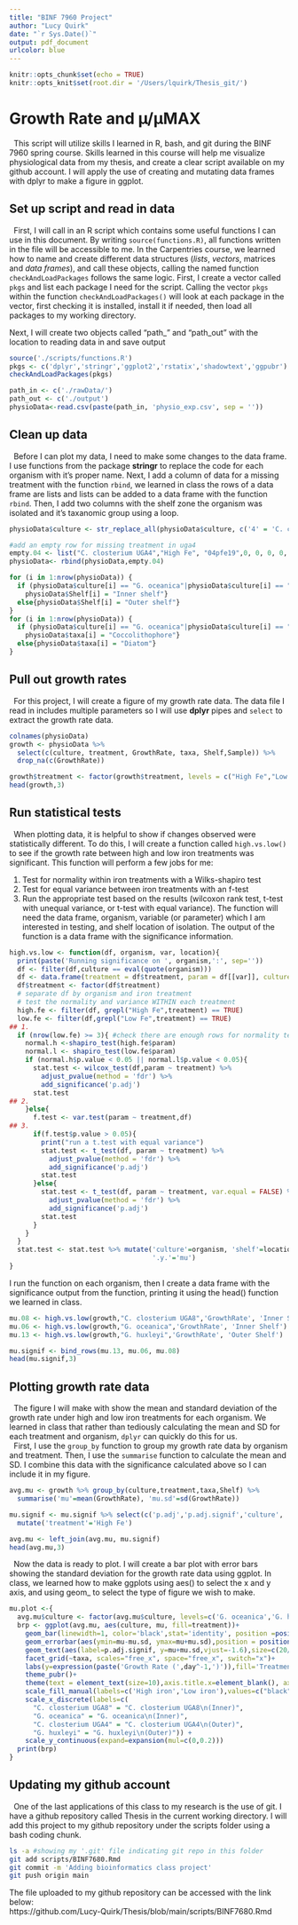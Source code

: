 ```yaml
---
title: "BINF 7960 Project"
author: "Lucy Quirk"
date: "`r Sys.Date()`"
output: pdf_document
urlcolor: blue
---
```


```r
knitr::opts_chunk$set(echo = TRUE)
knitr::opts_knit$set(root.dir = '/Users/lquirk/Thesis_git/')

```

# Growth Rate and µ/µMAX

|   This script will utilize skills I learned in R, bash, and git during the BINF 7960 spring course. Skills learned in this course will help me visualize physiological data from my thesis, and create a clear script available on my github account. I will apply the use of creating and mutating data frames with dplyr to make a figure in ggplot.

## Set up script and read in data
|   First, I will call in an R script which contains some useful functions I can use in this document. By writing `source(functions.R)`, all functions written in the file will be accessible to me. In the Carpentries course, we learned how to name and create different data structures (*lists*, *vectors*, matrices and *data* *frames*), and call these objects, calling the named function `checkAndLoadPackages` follows the same logic. First, I create a vector called `pkgs` and list each package I need for the script. Calling the vector `pkgs` within the function `checkAndLoadPackages()` will look at each package in the vector, first checking it is installed, install it if needed, then load all packages to my working directory.

Next, I will create two objects called "path_" and "path_out" with the location to reading data in and save output

```r
source('./scripts/functions.R')
pkgs <- c('dplyr','stringr','ggplot2','rstatix','shadowtext','ggpubr')
checkAndLoadPackages(pkgs)

path_in <- c('./rawData/')
path_out <- c('./output')
physioData<-read.csv(paste(path_in, 'physio_exp.csv', sep = ''))
```

## Clean up data
|   Before I can plot my data, I need to make some changes to the data frame. I use functions from the package **stringr** to replace the code for each organism with it's proper name. Next, I add a column of data for a missing treatment with the function `rbind`, we learned in class the rows of a data frame are lists and lists can be added to a data frame with the function `rbind`. Then, I add two columns with the shelf zone the organism was isolated and it's taxanomic group using a loop.

```r
physioData$culture <- str_replace_all(physioData$culture, c('4' = 'C. closterium UGA4','8' = 'C. closterium UGA8','6' = 'G. oceanica','13' = 'G. huxleyi'))

#add an empty row for missing treatment in uga4
empty.04 <- list("C. closterium UGA4","High Fe", "04pfe19",0, 0, 0, 0, 0, 0, 0, 0, 0)
physioData<- rbind(physioData,empty.04)

for (i in 1:nrow(physioData)) {
  if (physioData$culture[i] == "G. oceanica"|physioData$culture[i] == "C. closterium UGA8"){
    physioData$Shelf[i] = "Inner shelf"} 
  else{physioData$Shelf[i] = "Outer shelf"}
}
for (i in 1:nrow(physioData)) {
  if (physioData$culture[i] == "G. oceanica"|physioData$culture[i] == "G. huxleyi"){
    physioData$taxa[i] = "Coccolithophore"} 
  else{physioData$taxa[i] = "Diatom"}
}
```
## Pull out growth rates
|   For this project, I will create a figure of my growth rate data. The data file I read in includes multiple parameters so I will use **dplyr** pipes and `select` to extract the growth rate data. 
```r
colnames(physioData)
growth <- physioData %>% 
  select(c(culture, treatment, GrowthRate, taxa, Shelf,Sample)) %>%
  drop_na(c(GrowthRate)) 

growth$treatment <- factor(growth$treatment, levels = c("High Fe","Low Fe"))
head(growth,3)
```
## Run statistical tests
|   When plotting data, it is helpful to show if changes observed were statistically different. To do this, I will create a function called `high.vs.low()` to see if the growth rate between high and low iron treatments was significant. This function will perform a few jobs for me:
1. Test for normality within iron treatments with a Wilks-shapiro test
2. Test for equal variance between iron treatments with an f-test
3. Run the appropriate test based on the results (wilcoxon rank test, t-test with unequal variance, or t-test with equal variance). 
The function will need the data frame, organism, variable (or parameter) which I am interested in testing, and shelf location of isolation. The output of the function is a data frame with the significance information. 
```r
high.vs.low <- function(df, organism, var, location){
  print(paste('Running significance on ', organism,':', sep=''))
  df <- filter(df,culture == eval(quote(organism))) 
  df <- data.frame(treatment = df$treatment, param = df[[var]], culture = df$culture)
  df$treatment <- factor(df$treatment)
  # separate df by organism and iron treatment
  # test the normality and variance WITHIN each treatment
  high.fe <- filter(df, grepl("High Fe",treatment) == TRUE)
  low.fe <- filter(df,grepl("Low Fe",treatment) == TRUE)
## 1.
  if (nrow(low.fe) >= 3){ #check there are enough rows for normality test
    normal.h <-shapiro_test(high.fe$param) 
    normal.l <- shapiro_test(low.fe$param)
    if (normal.h$p.value < 0.05 || normal.l$p.value < 0.05){ 
      stat.test <- wilcox_test(df,param ~ treatment) %>% 
        adjust_pvalue(method = 'fdr') %>%
        add_significance('p.adj')
      stat.test
## 2. 
    }else{
      f.test <- var.test(param ~ treatment,df)  
## 3.
      if(f.test$p.value > 0.05){
        print("run a t.test with equal variance")
        stat.test <- t_test(df, param ~ treatment) %>% 
          adjust_pvalue(method = 'fdr') %>%
          add_significance('p.adj')
        stat.test
      }else{
        stat.test <- t_test(df, param ~ treatment, var.equal = FALSE) %>% 
          adjust_pvalue(method = 'fdr') %>%
          add_significance('p.adj')
        stat.test
      }
    }
  }
  stat.test <- stat.test %>% mutate('culture'=organism, 'shelf'=location,
                                    '.y.'='mu')
}
```

I run the function on each organism, then I create a data frame with the significance output from the function, printing it using the head() function we learned in class. 
```r
mu.08 <- high.vs.low(growth,"C. closterium UGA8",'GrowthRate', 'Inner Shelf')  
mu.06 <- high.vs.low(growth,"G. oceanica",'GrowthRate', 'Inner Shelf')
mu.13 <- high.vs.low(growth,"G. huxleyi",'GrowthRate', 'Outer Shelf') 

mu.signif <- bind_rows(mu.13, mu.06, mu.08)
head(mu.signif,3)
```
## Plotting growth rate data
|   The figure I will make with show the mean and standard deviation of the growth rate under high and low iron treatments for each organism. We learned in class that rather than tediously calculating the mean and SD for each treatment and organism, `dplyr` can quickly do this for us.   
|   First, I use the `group_by` function to group my growth rate data by organism and treatment. Then, I use the `summarise` function to calculate the mean and SD. I combine this data with the significance calculated above so I can include it in my figure. 
```r
avg.mu <- growth %>% group_by(culture,treatment,taxa,Shelf) %>%
  summarise('mu'=mean(GrowthRate), 'mu.sd'=sd(GrowthRate))

mu.signif <- mu.signif %>% select(c('p.adj','p.adj.signif','culture', 'shelf')) %>%
  mutate('treatment'='High Fe')

avg.mu <- left_join(avg.mu, mu.signif)
head(avg.mu,3)
```
|   Now the data is ready to plot. I will create a bar plot with error bars showing the standard deviation for the growth rate data using ggplot. In class, we learned how to make ggplots using aes() to select the x and y axis, and using geom_ to select the type of figure we wish to make. 
```r
mu.plot <-{
  avg.mu$culture <- factor(avg.mu$culture, levels=c('G. oceanica','G. huxleyi','C. closterium UGA8','C. closterium UGA4'))
  brp <- ggplot(avg.mu, aes(culture, mu, fill=treatment))+
    geom_bar(linewidth=1, color='black',stat='identity', position =position_dodge2(0.8))+
    geom_errorbar(aes(ymin=mu-mu.sd, ymax=mu+mu.sd),position = position_dodge(width=0.9), width=0.2, linewidth=1) +
    geom_text(aes(label=p.adj.signif, y=mu+mu.sd,vjust=-1.6),size=c(20/.pt),show.legend=FALSE) +
    facet_grid(~taxa, scales="free_x", space="free_x", switch="x")+
    labs(y=expression(paste('Growth Rate (',day^-1,')')),fill='Treatment')+
    theme_pubr()+
    theme(text = element_text(size=10),axis.title.x=element_blank(), axis.text.x = element_text(face="italic"),legend.position = 'bottom', strip.placement = 'outside',strip.text = element_text( face='bold'),strip.background = element_rect(fill='white', color='white'))  +
    scale_fill_manual(labels=c('High iron','Low iron'),values=c("black","white")) +
    scale_x_discrete(labels=c(
      "C. closterium UGA8" = "C. closterium UGA8\n(Inner)",
      "G. oceanica" = "G. oceanica\n(Inner)",
      "C. closterium UGA4" = "C. closterium UGA4\n(Outer)",
      "G. huxleyi" = "G. huxleyi\n(Outer)")) +
    scale_y_continuous(expand=expansion(mul=c(0,0.2)))
  print(brp)
}
```

## Updating my github account

|   One of the last applications of this class to my research is the use of git. I have a github repository called Thesis in the current working directory. I will add this project to my github repository under the scripts folder using a bash coding chunk. 
```bash
ls -a #showing my '.git' file indicating git repo in this folder
git add scripts/BINF7680.Rmd
git commit -m 'Adding bioinformatics class project'
git push origin main
```
The file uploaded to my github repository can be accessed with the link below:  
https://github.com/Lucy-Quirk/Thesis/blob/main/scripts/BINF7680.Rmd

